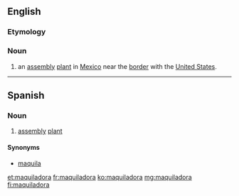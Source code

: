 ==English==

===Etymology===
{{etyl|es|en}}

===Noun===
{{wikipedia}}
{{en-noun}}

# an [[assembly]] [[plant]] in [[Mexico]] near the [[border]] with the [[United States]].

----

==Spanish==

===Noun===
{{es-noun|f}}

# [[assembly]] [[plant]]

====Synonyms====
* [[maquila]]

[[et:maquiladora]]
[[fr:maquiladora]]
[[ko:maquiladora]]
[[mg:maquiladora]]
[[fi:maquiladora]]
